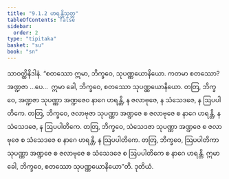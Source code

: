 ```yaml
---
title: "9.1.2 ဟရန္တိသုတ္တ"
tableOfContents: false
sidebar:
  order: 2
type: "tipitaka"
basket: "su"
book: "sn"
---
```



<DynamicBreadcrumb />

<Division number="393" book="sn" e="ch" v="18" p="337">

<Paragraph number="1187" book="sn">
သာဝတ္ထိနိဒါနံ. “စတဿော ဣမာ, ဘိက္ခဝေ, သုပဏ္ဏယောနိယော. ကတမာ စတဿော? အဏ္ဍဇာ …ပေ…  ဣမာ ခေါ, ဘိက္ခဝေ, စတဿော သုပဏ္ဏယောနိယော. တတြ, ဘိက္ခဝေ, အဏ္ဍဇာ သုပဏ္ဏာ အဏ္ဍဇေဝ နာဂေ ဟရန္တိ, န ဇလာဗုဇေ, န သံသေဒဇေ, န ဩပပါတိကေ. တတြ, ဘိက္ခဝေ, ဇလာဗုဇာ သုပဏ္ဏာ အဏ္ဍဇေ စ ဇလာဗုဇေ စ နာဂေ ဟရန္တိ, န သံသေဒဇေ, န ဩပပါတိကေ. တတြ, ဘိက္ခဝေ, သံသေဒဇာ သုပဏ္ဏာ အဏ္ဍဇေ စ ဇလာဗုဇေ စ သံသေဒဇေ စ နာဂေ ဟရန္တိ, န ဩပပါတိကေ. တတြ, ဘိက္ခဝေ, ဩပပါတိကာ သုပဏ္ဏာ အဏ္ဍဇေ စ ဇလာဗုဇေ စ သံသေဒဇေ စ ဩပပါတိကေ စ နာဂေ ဟရန္တိ. ဣမာ ခေါ, ဘိက္ခဝေ, စတဿော သုပဏ္ဏယောနိယော”တိ.

</Paragraph>
</Division>

<Paragraph number="1188" type="center" book="sn">
ဒုတိယံ.
</Paragraph>